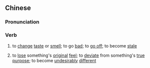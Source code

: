 {{also|变味}}
==Chinese==
{{zh-forms|s=变味}}

===Pronunciation===
{{zh-pron
|m=biànwèi,er=y
|c=bin3 mei6
|mn=piàn-bī
|cat=v
}}

===Verb===
{{zh-verb}}

# to [[change]] [[taste]] or [[smell]]; to go [[bad]]; to [[go off]]; to become [[stale]]
# {{lb|zh|figuratively}} to [[lose]] something's [[original]] [[feel]]; to [[deviate]] from something's [[true]] [[purpose]]; to become [[undesirably]] [[different]]